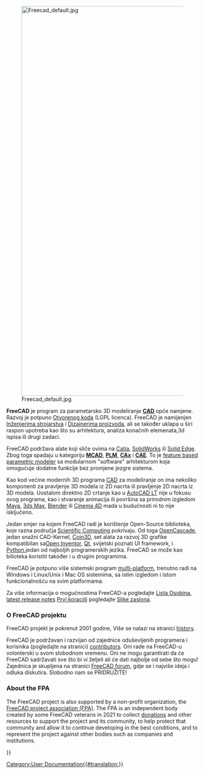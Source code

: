 <languages/>
{{Docnav/hr
|[[Online Help Startpage/hr|Početna stranica Online pomoći]]
|[[Feature list/hr|Lista Značajki]]
}}

[[Image:Freecad default.jpg|1024px|center]] 

<div class="mw-translate-fuzzy">
'''FreeCAD''' je program za parametarsko 3D modeliranje [https://hr.wikipedia.org/wiki/CAD '''CAD'''] opće namjene. Razvoj je potpuno [http://en.wikipedia.org/wiki/Open_source Otvorenog koda] (LGPL licenca). FreeCAD je namijenjen [http://en.wikipedia.org/wiki/Mechanical_engineering Inženjerima strojarstva] i [http://en.wikipedia.org/wiki/Product_design Dizajnerima proizvoda], ali se također uklapa u širi raspon upotreba kao što su arhitektura, analiza konačnih elemenata,3d ispisa ili drugi zadaci.
</div>

<div class="mw-translate-fuzzy">
FreeCAD podržava alate koji sliče ovima na [http://en.wikipedia.org/wiki/Catia Catia], [http://en.wikipedia.org/wiki/Solidworks SolidWorks] ili [http://en.wikipedia.org/wiki/Solid_Edge Solid Edge]. Zbog toga spadaju u kategoriju [http://en.wikipedia.org/wiki/CAD '''MCAD'''], [http://en.wikipedia.org/wiki/Product_Lifecycle_Management '''PLM'''], [http://en.wikipedia.org/wiki/CAx '''CAx'''] i [http://en.wikipedia.org/wiki/Computer-aided_engineering '''CAE''']. To je [http://en.wikipedia.org/wiki/Parametric_feature_based_modeler feature based parametric modeler] sa modularnom "software" arhitekturom koja omogućuje dodatne funkcije bez promjene jezgre sistema.
</div>

<div class="mw-translate-fuzzy">
Kao kod većine modernih 3D programa [http://en.wikipedia.org/wiki/CAD CAD] za modeliranje on ima nekoliko komponenti za pravljenje 3D modela iz 2D nacrta ili pravljenje 2D nacrta iz 3D modela.  Uostalom direktno 2D crtanje kao u [http://en.wikipedia.org/wiki/AutoCAD#AutoCAD_LT AutoCAD LT] nije u fokusu ovog programa, kao i stvaranje animacija ili površina sa prirodnim izgledom [http://en.wikipedia.org/wiki/Maya_(software) Maya], [http://en.wikipedia.org/wiki/3ds_Max 3ds Max], [http://en.wikipedia.org/wiki/Blender_%28software%29 Blender] ili [http://en.wikipedia.org/wiki/CINEMA_4D Cinema 4D] mada u budućnosti ni to nije isključeno.
</div>

Jedan smjer na kojem FreeCAD radi je korištenje Open-Source biblioteka, koje razna područja [http://en.wikipedia.org/wiki/Scientific_Computation Scientific Computing] pokrivaju. Od toga [http://OpenCascade.org OpenCascade], jedan snažni CAD-Kernel, 
[https://github.com/coin3d/coin/wiki Coin3D], set alata za razvoj 3D grafike kompatibilan sa[http://en.wikipedia.org/wiki/Open_Inventor Open Inventor], [http://www.qt.io/ Qt], svijetski poznati UI framework, i [http://www.python.org Python],jedan od najboljih programerskih jezika.
FreeCAD se može kao bilioteka koristiti također i u drugim programima.

<div class="mw-translate-fuzzy">
FreeCAD je potpuno više sistemski program [http://en.wikipedia.org/wiki/Cross-platform multi-platform], trenutno radi na Windows i Linux/Unix i Mac OS sistemima, sa istim izgledom i istom funkcionalnošću na svim platformama.
</div>

Za više informacija o mogućnostima FreeCAD-a pogledajte 
[[Feature list/hr|Lista Osobina]], 
[[Feature_list#Release_notes|latest release notes]]
[[Getting_started/hr|Prvi koraci]]ili pogledajte 
[[Screenshots/hr|Slike zaslona]].

<span id="About_the_FreeCAD_project"></span>
===O FreeCAD projektu===

FreeCAD projekt je pokrenut 2001 godine, Više se nalazi na stranici [[history|history]]. 

<div class="mw-translate-fuzzy">
FreeCAD je podržavan i razvijan od zajednice oduševljenih programera i korisnika (pogledajte na stranici) [[contributors|contributors]]. Oni rade na FreeCAD-u volonterski u svom slobodnom vremenu. Oni ne mogu garantirati da će FreeCAD sadržavati sve što bi vi željeli ali će dati najbolje od sebe što mogu! Zajednica je skupljena na stranici [http://forum.freecadweb.org FreeCAD forum], gdje se i najviše ideja i odluka  diskutira. Slobodno nam se PRIDRUŽITE!
</div>

=== About the FPA ===

The FreeCAD project is also supported by a non-profit organization, the [https://fpa.freecad.org FreeCAD project association (FPA)]. The FPA is an independent body created by some FreeCAD veterans in 2021 to collect [[donate|donations]] and other resources to support the project and its community, to help protect that community and allow it to continue developing in the best conditions, and to represent the project against other bodies such as companies and institutions.


{{Docnav/hr
|[[Online Help Startpage/hr|Početna stranica Online pomoći]]
|[[Feature list/hr|Lista Značajki]]
}}

{{Userdocnavi{{#translation:}}}}
[[Category:User Documentation{{#translation:}}]]